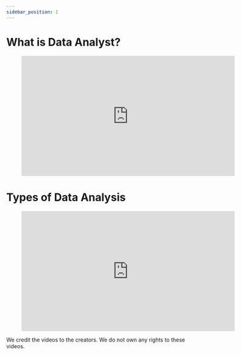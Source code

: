 ```yaml
---
sidebar_position: 1
---
```


# What is Data Analyst?

<div style={{textAlign: 'center'}}>

<figure class="video-container">
   <iframe width="560" height="315" src="https://www.youtube.com/embed/ywZXpfdqg1o?si=7CNbfkD5sS-OYRMr" title="YouTube video player" frameborder="0" allow="accelerometer; autoplay; clipboard-write; encrypted-media; gyroscope; picture-in-picture; web-share" referrerpolicy="strict-origin-when-cross-origin" allowfullscreen></iframe>
</figure>

</div>

# Types of Data Analysis
<div style={{textAlign: 'center'}}>

<figure class="video-container">
<iframe width="560" height="315" src="https://www.youtube.com/embed/8gCRG0BksjA?si=_CveSs8oSH137usm" title="YouTube video player" frameborder="0" allow="accelerometer; autoplay; clipboard-write; encrypted-media; gyroscope; picture-in-picture; web-share" referrerpolicy="strict-origin-when-cross-origin" allowfullscreen></iframe>   
</figure>

</div>

We credit the videos to the creators. We do not own any rights to these videos.